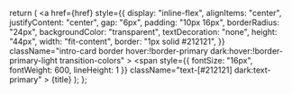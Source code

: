   return (
    <a
      href={href}
      style={{
        display: "inline-flex",
        alignItems: "center",
        justifyContent: "center",
        gap: "6px",
        padding: "10px 16px",
        borderRadius: "24px",
        backgroundColor: "transparent",
        textDecoration: "none",
        height: "44px",
        width: "fit-content",
        border: "1px solid #212121",
      }}
      className="intro-card border hover:!border-primary dark:hover:!border-primary-light transition-colors"
    >
      <Icon
        icon={icon}
        color="#212121"
        className="w-[18px] h-[18px] text-[#52525c] dark:text-white"
      />
      <span
        style={{ fontSize: "16px", fontWeight: 600, lineHeight: 1 }}
        className="text-[#212121] dark:text-primary"
      >
        {title}
      </span>
    </a>
  );
};

